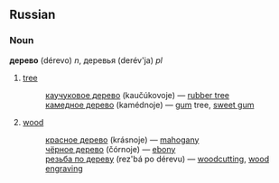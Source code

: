 ==Russian==
===Noun===
'''дерево''' (dérevo) ''n'', деревья (derév'ja) ''pl''

#[[tree]]
#:[[каучуковое дерево]] (kaučúkovoje) — [[rubber tree]]
#:[[камедное дерево]] (kamédnoje) — [[gum]] tree, [[sweet gum]]
#[[wood]]
#:[[красное дерево]] (krásnoje) — [[mahogany]]
#:[[чёрное дерево]] (čórnoje) — [[ebony]]
#:[[резьба по дереву]] (rez'bá po dérevu) — [[woodcutting]], [[wood engraving]]